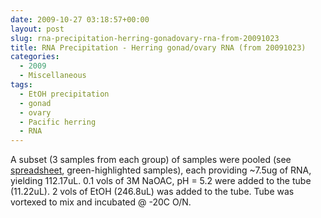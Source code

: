 ```yaml
---
date: 2009-10-27 03:18:57+00:00
layout: post
slug: rna-precipitation-herring-gonadovary-rna-from-20091023
title: RNA Precipitation - Herring gonad/ovary RNA (from 20091023)
categories:
  - 2009
  - Miscellaneous
tags:
  - EtOH precipitation
  - gonad
  - ovary
  - Pacific herring
  - RNA
---
```


A subset (3 samples from each group) of samples were pooled (see [spreadsheet](https://spreadsheets.google.com/ccc?key=0AmS_90rPaQMzdE9lOE1YaWdwVm9RN0lPTG11S2E2V2c&hl=en), green-highlighted samples), each providing ~7.5ug of RNA, yielding 112.17uL. 0.1 vols of 3M NaOAC, pH = 5.2 were added to the tube (11.22uL). 2 vols of EtOH (246.8uL) was added to the tube. Tube was vortexed to mix and incubated @ -20C O/N.
